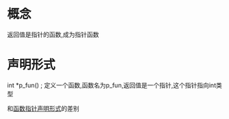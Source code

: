 = 概念 =
返回值是指针的函数,成为指针函数

= 声明形式 =
int *p_fun() ;
定义一个函数,函数名为p_fun,返回值是一个指针,这个指针指向int类型

和[[Function pointer|函数指针声明形式]]的差别
